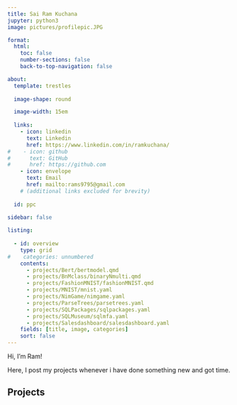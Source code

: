 ```yaml
---
title: Sai Ram Kuchana
jupyter: python3
image: pictures/profilepic.JPG

format:
  html:
    toc: false
    number-sections: false
    back-to-top-navigation: false

about:
  template: trestles
  
  image-shape: round

  image-width: 15em
  
  links:
    - icon: linkedin
      text: Linkedin
      href: https://www.linkedin.com/in/ramkuchana/
#    - icon: github
#      text: GitHub
#      href: https://github.com      
    - icon: envelope
      text: Email
      href: mailto:rams9795@gmail.com
    # (additional links excluded for brevity)
  
  id: ppc
    
sidebar: false

listing:
  
  - id: overview
    type: grid
#    categories: unnumbered
    contents:
      - projects/Bert/bertmodel.qmd
      - projects/BnMclass/binaryNmulti.qmd
      - projects/FashionMNIST/fashionMNIST.qmd
      - projects/MNIST/mnist.yaml
      - projects/NimGame/nimgame.yaml
      - projects/ParseTrees/parsetrees.yaml
      - projects/SQLPackages/sqlpackages.yaml
      - projects/SQLMuseum/sqlmfa.yaml
      - projects/Salesdashboard/salesdashboard.yaml
    fields: [title, image, categories]
    sort: false
---
```


::: {#ppc}
Hi, I'm Ram!

Here, I post my projects whenever i have done something new and got time.
:::

## Projects

::: {#overview}
:::
